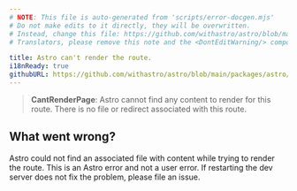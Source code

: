 ```yaml
---
# NOTE: This file is auto-generated from 'scripts/error-docgen.mjs'
# Do not make edits to it directly, they will be overwritten.
# Instead, change this file: https://github.com/withastro/astro/blob/main/packages/astro/src/core/errors/errors-data.ts
# Translators, please remove this note and the <DontEditWarning/> component.

title: Astro can't render the route.
i18nReady: true
githubURL: https://github.com/withastro/astro/blob/main/packages/astro/src/core/errors/errors-data.ts
---
```


<DontEditWarning />


> **CantRenderPage**: Astro cannot find any content to render for this route. There is no file or redirect associated with this route.

## What went wrong?
Astro could not find an associated file with content while trying to render the route. This is an Astro error and not a user error.  If restarting the dev server does not fix the problem, please file an issue.



